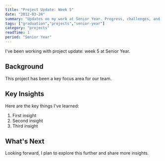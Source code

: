 ```yaml
---
title: "Project Update: Week 5"
date: "2012-03-24"
summary: "Updates on my work at Senior Year. Progress, challenges, and lessons learned."
tags: ["graduation","projects","senior-year"]
category: "projects"
readTime: 1
period: "Senior Year"
---
```


I've been working with project update: week 5 at Senior Year.

## Background

This project has been a key focus area for our team.

## Key Insights

Here are the key things I've learned:

1. First insight
2. Second insight
3. Third insight

## What's Next

Looking forward, I plan to explore this further and share more insights.

